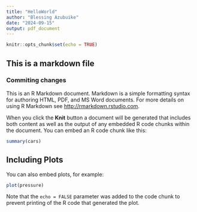 ```yaml
---
title: "HelloWorld"
author: "Blessing Azubuike"
date: "2024-09-15"
output: pdf_document
---
```


```r
knitr::opts_chunk$set(echo = TRUE)
```

## This is a markdown file

### Commiting changes

This is an R Markdown document. Markdown is a simple formatting syntax for authoring HTML, PDF, and MS Word documents. For more details on using R Markdown see <http://rmarkdown.rstudio.com>.

When you click the **Knit** button a document will be generated that includes both content as well as the output of any embedded R code chunks within the document. You can embed an R code chunk like this:

```r
summary(cars)
```

## Including Plots

You can also embed plots, for example:

```r
plot(pressure)
```

Note that the `echo = FALSE` parameter was added to the code chunk to prevent printing of the R code that generated the plot.
